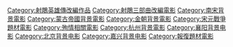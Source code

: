 [[Category:射鵰英雄傳改編作品|Category:射鵰英雄傳改編作品]]
[[Category:射鵰三部曲改編電影|Category:射鵰三部曲改編電影]]
[[Category:南宋背景電影|Category:南宋背景電影]]
[[Category:蒙古帝國背景電影|Category:蒙古帝國背景電影]]
[[Category:金朝背景電影|Category:金朝背景電影]]
[[Category:宋元戰爭題材電影|Category:宋元戰爭題材電影]]
[[Category:殉情相關電影|Category:殉情相關電影]]
[[Category:杭州背景電影|Category:杭州背景電影]]
[[Category:襄阳背景电影|Category:襄阳背景电影]]
[[Category:北京背景电影|Category:北京背景电影]]
[[Category:嘉兴背景电影|Category:嘉兴背景电影]]
[[Category:報復題材電影|Category:報復題材電影]]